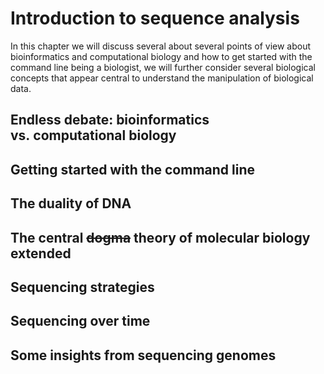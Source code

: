 # Introduction to sequence analysis

In this chapter we will discuss several about several points of view about bioinformatics and computational biology and how to get started with the command line being a biologist, we will further consider several biological concepts that appear central to understand the manipulation of biological data.

## Endless debate: bioinformatics vs. computational biology {.unnumbered}

## Getting started with the command line {.unnumbered}

## The duality of DNA {.unnumbered}

## The central ~~dogma~~ theory of molecular biology extended {.unnumbered}

## Sequencing strategies {.unnumbered}

## Sequencing over time {.unnumbered}

## Some insights from sequencing genomes {.unnumbered}